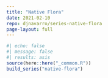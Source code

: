 ```yaml
---
title: "Native Flora"
date: 2021-02-10
repo: djnavarro/series-native-flora
page-layout: full
---
```

   
::: {.grid}
  
```r
#| echo: false
#| message: false
#| results: asis
source(here::here("_common.R"))
build_series("native-flora")
```
   
:::
   

